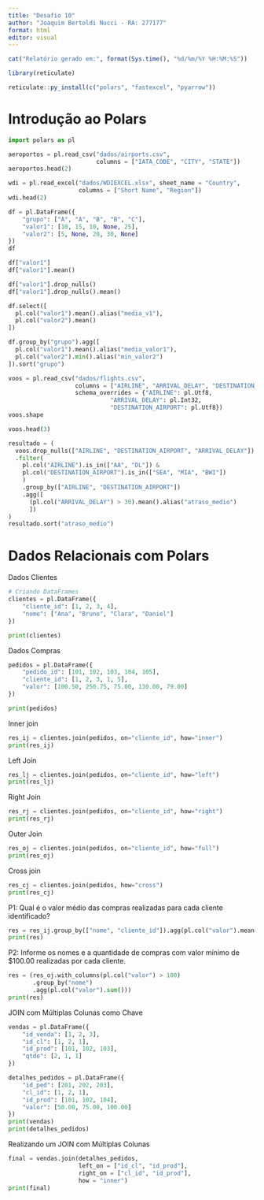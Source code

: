 ---
title: "Desafio 10"
author: "Joaquim Bertoldi Nucci - RA: 277177"
format: html
editor: visual
---

```{r}
cat("Relatório gerado em:", format(Sys.time(), "%d/%m/%Y %H:%M:%S"))
```


```{r}
library(reticulate)
```


```{r}
reticulate::py_install(c("polars", "fastexcel", "pyarrow"))
```

# Introdução ao Polars

```{python}
import polars as pl
```

```{python}
aeroportos = pl.read_csv("dados/airports.csv",
                         columns = ["IATA_CODE", "CITY", "STATE"])
aeroportos.head(2)
```

```{python}
wdi = pl.read_excel("dados/WDIEXCEL.xlsx", sheet_name = "Country",
                    columns = ["Short Name", "Region"])
wdi.head(2)
```

```{python}
df = pl.DataFrame({
    "grupo": ["A", "A", "B", "B", "C"],
    "valor1": [10, 15, 10, None, 25],
    "valor2": [5, None, 20, 30, None]
})
df
```

```{python}
df["valor1"]
df["valor1"].mean()
```

```{python}
df["valor1"].drop_nulls()
df["valor1"].drop_nulls().mean()
```

```{python}
df.select([
  pl.col("valor1").mean().alias("media_v1"),
  pl.col("valor2").mean()
])
```

```{python}
df.group_by("grupo").agg([
  pl.col("valor1").mean().alias("media_valor1"),
  pl.col("valor2").min().alias("min_valor2")
]).sort("grupo")
```

```{python}
voos = pl.read_csv("dados/flights.csv",
                   columns = ["AIRLINE", "ARRIVAL_DELAY", "DESTINATION_AIRPORT"],
                   schema_overrides = {"AIRLINE": pl.Utf8,
                             "ARRIVAL_DELAY": pl.Int32,
                             "DESTINATION_AIRPORT": pl.Utf8})
voos.shape
```

```{python}
voos.head(3)
```

```{python}
resultado = (
  voos.drop_nulls(["AIRLINE", "DESTINATION_AIRPORT", "ARRIVAL_DELAY"])
  .filter(
    pl.col("AIRLINE").is_in(["AA", "DL"]) &
    pl.col("DESTINATION_AIRPORT").is_in(["SEA", "MIA", "BWI"])
    )
    .group_by(["AIRLINE", "DESTINATION_AIRPORT"])
    .agg([
      (pl.col("ARRIVAL_DELAY") > 30).mean().alias("atraso_medio")
      ])
)
resultado.sort("atraso_medio")
```

# Dados Relacionais com Polars

Dados Clientes

```{python}
# Criando DataFrames
clientes = pl.DataFrame({
    "cliente_id": [1, 2, 3, 4],
    "nome": ["Ana", "Bruno", "Clara", "Daniel"]
})

print(clientes)
```
Dados Compras

```{python}
pedidos = pl.DataFrame({
    "pedido_id": [101, 102, 103, 104, 105],
    "cliente_id": [1, 2, 3, 1, 5],
    "valor": [100.50, 250.75, 75.00, 130.00, 79.00]
})

print(pedidos)
```
Inner join

```{python}
res_ij = clientes.join(pedidos, on="cliente_id", how="inner")
print(res_ij)
```
Left Join

```{python}
res_lj = clientes.join(pedidos, on="cliente_id", how="left")
print(res_lj)
```
Right Join

```{python}
res_rj = clientes.join(pedidos, on="cliente_id", how="right")
print(res_rj)
```
Outer Join

```{python}
res_oj = clientes.join(pedidos, on="cliente_id", how="full")
print(res_oj)
```
Cross join

```{python}
res_cj = clientes.join(pedidos, how="cross")
print(res_cj)
```

P1: Qual é o valor médio das compras realizadas para cada cliente identificado?

```{python}
res = res_ij.group_by(["nome", "cliente_id"]).agg(pl.col("valor").mean())
print(res)
```

P2: Informe os nomes e a quantidade de compras com valor mínimo de $100.00 realizadas por cada cliente.

```{python}
res = (res_oj.with_columns(pl.col("valor") > 100)
       .group_by("nome")
       .agg(pl.col("valor").sum()))
print(res)
```

JOIN com Múltiplas Colunas como Chave

```{python}
vendas = pl.DataFrame({
    "id_venda": [1, 2, 3],
    "id_cl": [1, 2, 1],
    "id_prod": [101, 102, 103],
    "qtde": [2, 1, 1]
})

detalhes_pedidos = pl.DataFrame({
    "id_ped": [201, 202, 203],
    "cl_id": [1, 2, 1],
    "id_prod": [101, 102, 104],
    "valor": [50.00, 75.00, 100.00]
})
print(vendas)
print(detalhes_pedidos)
```

Realizando um JOIN com Múltiplas Colunas

```{python}
final = vendas.join(detalhes_pedidos,
                    left_on = ["id_cl", "id_prod"],
                    right_on = ["cl_id", "id_prod"],
                    how = "inner")
print(final)
```

